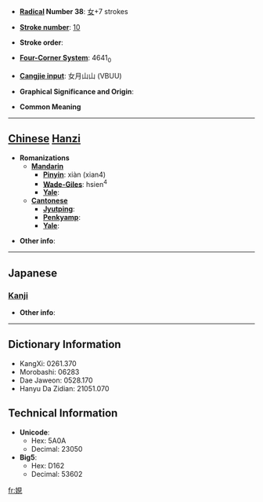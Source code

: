 * '''[[Wiktionary:Chinese radical index| Radical]] Number 38''': [[Wiktionary:Chinese radical index 女|女]]+7 strokes

* '''[[Wiktionary:Chinese total strokes index|Stroke number]]''': [[Wiktionary:Chinese total strokes index 10|10]]

* '''Stroke order''': 

* '''[[Wiktionary:Chinese four corner index|Four-Corner System]]''': 4641<sub>0</sub>

* '''[[Wiktionary:Chinese Cangjie index|Cangjie input]]''': 女月山山 (VBUU)

* '''Graphical Significance and Origin''': 

* '''Common Meaning'''

----

== [[Chinese]] [[Hanzi]] ==

* '''Romanizations'''
** '''[[Mandarin]]'''
*** '''[[Pinyin]]''': xiàn (xian4)
*** '''[[Wade-Giles]]''': hsien<sup>4</sup>
*** '''[[Yale]]''': 
** '''[[Cantonese]]'''
*** '''[[Jyutping]]''':
*** '''[[Penkyamp]]''': 
*** '''[[Yale]]''': 

* '''Other info''': 

----

==Japanese==
===[[Kanji]]===
{{kanji|on readings=[[けん]] (ken), [[げん]] (gen)|kun readings=}}

* '''Other info''':  

----

== Dictionary Information ==

* KangXi: 0261.370
* Morobashi: 06283
* Dae Jaweon: 0528.170
* Hanyu Da Zidian: 21051.070

== Technical Information ==

* '''Unicode''':
** Hex: 5A0A
** Decimal: 23050
* '''Big5''':
** Hex: D162
** Decimal: 53602

[[fr:娊]]